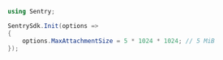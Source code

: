 ```csharp
using Sentry;

SentrySdk.Init(options =>
{
    options.MaxAttachmentSize = 5 * 1024 * 1024; // 5 MiB
});
```
